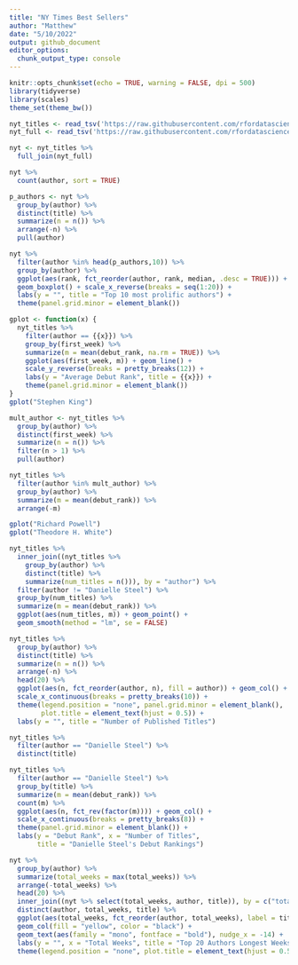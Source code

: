 ```yaml
---
title: "NY Times Best Sellers"
author: "Matthew"
date: "5/10/2022"
output: github_document
editor_options: 
  chunk_output_type: console
---
```


```r
knitr::opts_chunk$set(echo = TRUE, warning = FALSE, dpi = 500)
library(tidyverse)
library(scales)
theme_set(theme_bw())
```


```r
nyt_titles <- read_tsv('https://raw.githubusercontent.com/rfordatascience/tidytuesday/master/data/2022/2022-05-10/nyt_titles.tsv')
nyt_full <- read_tsv('https://raw.githubusercontent.com/rfordatascience/tidytuesday/master/data/2022/2022-05-10/nyt_full.tsv')

nyt <- nyt_titles %>% 
  full_join(nyt_full)
```


```r
nyt %>% 
  count(author, sort = TRUE)

p_authors <- nyt %>% 
  group_by(author) %>% 
  distinct(title) %>% 
  summarize(n = n()) %>% 
  arrange(-n) %>% 
  pull(author)

nyt %>% 
  filter(author %in% head(p_authors,10)) %>% 
  group_by(author) %>% 
  ggplot(aes(rank, fct_reorder(author, rank, median, .desc = TRUE))) +
  geom_boxplot() + scale_x_reverse(breaks = seq(1:20)) +
  labs(y = "", title = "Top 10 most prolific authors") +
  theme(panel.grid.minor = element_blank())
```


```r
gplot <- function(x) {
  nyt_titles %>% 
    filter(author == {{x}}) %>% 
    group_by(first_week) %>% 
    summarize(m = mean(debut_rank, na.rm = TRUE)) %>% 
    ggplot(aes(first_week, m)) + geom_line() +
    scale_y_reverse(breaks = pretty_breaks(12)) +
    labs(y = "Average Debut Rank", title = {{x}}) +
    theme(panel.grid.minor = element_blank())
}
gplot("Stephen King")
```


```r
mult_author <- nyt_titles %>% 
  group_by(author) %>% 
  distinct(first_week) %>% 
  summarize(n = n()) %>% 
  filter(n > 1) %>% 
  pull(author)

nyt_titles %>% 
  filter(author %in% mult_author) %>% 
  group_by(author) %>% 
  summarize(m = mean(debut_rank)) %>% 
  arrange(-m) 

gplot("Richard Powell")
gplot("Theodore H. White")
```


```r
nyt_titles %>% 
  inner_join((nyt_titles %>% 
    group_by(author) %>% 
    distinct(title) %>% 
    summarize(num_titles = n())), by = "author") %>% 
  filter(author != "Danielle Steel") %>% 
  group_by(num_titles) %>% 
  summarize(m = mean(debut_rank)) %>% 
  ggplot(aes(num_titles, m)) + geom_point() +
  geom_smooth(method = "lm", se = FALSE)
```


```r
nyt_titles %>% 
  group_by(author) %>% 
  distinct(title) %>% 
  summarize(n = n()) %>% 
  arrange(-n) %>% 
  head(20) %>% 
  ggplot(aes(n, fct_reorder(author, n), fill = author)) + geom_col() +
  scale_x_continuous(breaks = pretty_breaks(10)) +
  theme(legend.position = "none", panel.grid.minor = element_blank(),
        plot.title = element_text(hjust = 0.5)) +
  labs(y = "", title = "Number of Published Titles")

nyt_titles %>% 
  filter(author == "Danielle Steel") %>% 
  distinct(title)
```


```r
nyt_titles %>% 
  filter(author == "Danielle Steel") %>% 
  group_by(title) %>% 
  summarize(m = mean(debut_rank)) %>% 
  count(m) %>% 
  ggplot(aes(n, fct_rev(factor(m)))) + geom_col() +
  scale_x_continuous(breaks = pretty_breaks(8)) +
  theme(panel.grid.minor = element_blank()) +
  labs(y = "Debut Rank", x = "Number of Titles", 
       title = "Danielle Steel's Debut Rankings")
```



```r
nyt %>% 
  group_by(author) %>% 
  summarize(total_weeks = max(total_weeks)) %>% 
  arrange(-total_weeks) %>% 
  head(20) %>% 
  inner_join((nyt %>% select(total_weeks, author, title)), by = c("total_weeks", "author")) %>% 
  distinct(author, total_weeks, title) %>% 
  ggplot(aes(total_weeks, fct_reorder(author, total_weeks), label = title)) + 
  geom_col(fill = "yellow", color = "black") + 
  geom_text(aes(family = "mono", fontface = "bold"), nudge_x = -14) +
  labs(y = "", x = "Total Weeks", title = "Top 20 Authors Longest Weeks on Best Sellers") +
  theme(legend.position = "none", plot.title = element_text(hjust = 0.5))
```

